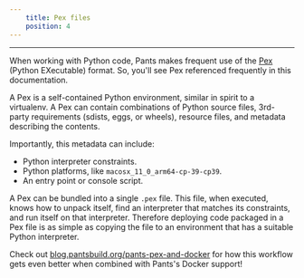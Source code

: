 ```yaml
---
    title: Pex files
    position: 4
---
```


---

When working with Python code, Pants makes frequent use of the [Pex](https://github.com/pantsbuild/pex) (Python EXecutable) format. So, you'll see Pex referenced frequently in this documentation.

A Pex is a self-contained Python environment, similar in spirit to a virtualenv. A Pex can contain combinations of Python source files, 3rd-party requirements (sdists, eggs, or wheels), resource files, and metadata describing the contents.

Importantly, this metadata can include:

- Python interpreter constraints.
- Python platforms, like `macosx_11_0_arm64-cp-39-cp39`.
- An entry point or console script.

A Pex can be bundled into a single `.pex` file. This file, when executed, knows how to unpack itself, find an interpreter that matches its constraints, and run itself on that interpreter. Therefore deploying code packaged in a Pex file is as simple as copying the file to an environment that has a suitable Python interpreter.

Check out [blog.pantsbuild.org/pants-pex-and-docker](https://blog.pantsbuild.org/pants-pex-and-docker/) for how this workflow gets even better when combined with Pants's Docker support!



